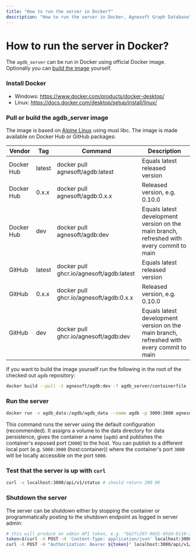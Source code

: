 ```yaml
---
title: "How to run the server in Docker?"
description: "How to run the server in Docker, Agnesoft Graph Database"
---
```



# How to run the server in Docker?

The `agdb_server` can be run in Docker using official Docker image. Optionally you can [build the image](https://github.com/agnesoft/agdb/blob/main/agdb_server/containerfile) yourself.

<Steps>

### Install Docker

-   Windows: https://www.docker.com/products/docker-desktop/
-   Linux: https://docs.docker.com/desktop/setup/install/linux/

### Pull or build the agdb_server image

The image is based on [Alpine Linux](https://alpinelinux.org/) using musl libc. The image is made available on Docker Hub or GitHub packages:

| Vendor     | Tag    | Command                                  | Description                                                                               |
| ---------- | ------ | ---------------------------------------- | ----------------------------------------------------------------------------------------- |
| Docker Hub | latest | docker pull agnesoft/agdb:latest         | Equals latest released version                                                            |
| Docker Hub | 0.x.x  | docker pull agnesoft/agdb:0.x.x          | Released version, e.g. 0.10.0                                                             |
| Docker Hub | dev    | docker pull agnesoft/agdb:dev            | Equals latest development version on the main branch, refreshed with every commit to main |
| GitHub     | latest | docker pull ghcr.io/agnesoft/agdb:latest | Equals latest released version                                                            |
| GitHub     | 0.x.x  | docker pull ghcr.io/agnesoft/agdb:0.x.x  | Released version, e.g. 0.10.0                                                             |
| GitHub     | dev    | docker pull ghcr.io/agnesoft/agdb:dev    | Equals latest development version on the main branch, refreshed with every commit to main |

If you want to build the image yourself run the following in the root of the checked out `agdb` repository:

```bash
docker build --pull -t agnesoft/agdb:dev -f agdb_server/containerfile .
```

### Run the server

```bash
docker run -v agdb_data:/agdb/agdb_data --name agdb -p 3000:3000 agnesoft/agdb:dev
```

This command runs the server using the default configuration (recommended). It assigns a volume to the data directory for data persistence, gives the container a name (`agdb`) and publishes the container's exposed port (`3000`) to the host. You can publish to a different local port (e.g. `5000:3000` (host:container)) where the container's port `3000` will be locally accessible on the port `5000`.

### Test that the server is up with `curl`

```bash
curl -v localhost:3000/api/v1/status # should return 200 OK
```

### Shutdown the server

The server can be shutdown either by stopping the container or programmatically posting to the shutdown endpoint as logged in server admin:

```bash
# this will produce an admin API token, e.g. "bb2fc207-90d1-45dd-8110-3247c4753cd5"
token=$(curl -X POST -H 'Content-Type: application/json' localhost:3000/api/v1/user/login -d '{"username":"admin","password":"admin"}')
curl -X POST -H "Authorization: Bearer ${token}" localhost:3000/api/v1/admin/shutdown
```

</Steps>
